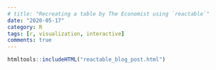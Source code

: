 ```yaml
---
# title: "Recreating a table by The Economist using `reactable`"
date: "2020-05-17"
category: R
tags: [r, visualization, interactive]
comments: true
---
```


```r
htmltools::includeHTML("reactable_blog_post.html")
```